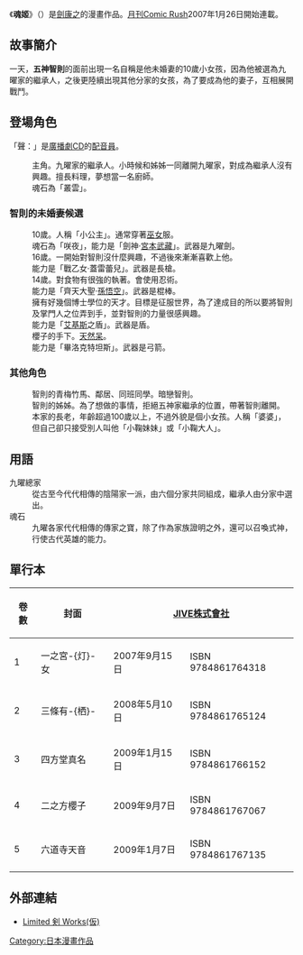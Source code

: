 {{SpecialChars}}
{{未完結}}
{{Infobox animanga/Headerofja
|title= 魂{{僻字|⛤|五角星形}}姬
|image= Tamashii Hime 1.jpg
|size= 200px
|caption= 
|japanese= 魂{{僻字|⛤|五角星形}}姫
|english= 
|kana= たまひめ
|romaji= Tama Hime
|genre= 
}}
{{Infobox animanga/Manga
|標題= 
|作者= [[劍康之|劍康之]]
|作畫= 
|出版社= {{flagicon|Japan}} [[JIVE株式會社|JIVE株式會社]]<br />{{flagicon|Taiwan}} [[東立出版社|東立出版社]]
|其他出版社= 
|連載雜誌= [[月刊Comic_Rush|月刊Comic Rush]]
|label= 
|發售日= 
|開始= 2007年1月26日
|結束= 
|冊數= 5卷（2010年1月）
|話數= 
|其他= 
}}
{{Infobox animanga/Footerofja}}

《'''魂{{僻字|⛤|五角星形}}姬'''》（{{lang-ja|魂{{僻字|⛤|五角星形}}姫}}）是[[劍康之|劍康之]]的漫畫作品。[[月刊Comic_Rush|月刊Comic Rush]]2007年1月26日開始連載。

==故事簡介==
一天，'''五神智則'''的面前出現一名自稱是他未婚妻的10歲小女孩，因為他被選為九曜家的繼承人，之後更陸續出現其他分家的女孩，為了要成為他的妻子，互相展開戰鬥。

==登場角色==
「聲：」是[[廣播劇CD|廣播劇CD]]的[[配音員|配音員]]。

;{{nihongo|五神智則|五神 トモノリ（ごがみ トモノリ）||聲：[[岡本信彥|岡本信彥]]}}
:主角。九曜家的繼承人。小時候和姊姊一同離開九曜家，對成為繼承人沒有興趣。擅長料理，夢想當一名廚師。
:魂石為「叢雲」。

===智則的未婚妻候選===
;{{nihongo|一之宮-{燈}-女|一ノ宮 燈女（いちのみや ヒメ）||聲：[[齋藤千和|齋藤千和]]}}
:10歲。人稱「小公主」。通常穿著[[巫女|巫女]]服。
:魂石為「咲夜」，能力是「劍神·[[宮本武藏|宮本武藏]]」。武器是九曜劍。
;{{nihongo|三條有-{棲}-|三條 有棲（さんじょう アリス）||聲：[[澤城美雪|澤城美雪]]}}
:16歲。一開始對智則沒什麼興趣，不過後來漸漸喜歡上他。
:能力是「戰乙女·蓋雷蕾兒」。武器是長槍。
;{{nihongo|四方堂真名|四方堂 マナ（しほうどう マナ）||聲：[[門脇舞以|門脇舞以]]}}
:14歲。對食物有很強的執著。會使用忍術。
:能力是「齊天大聖·[[孫悟空|孫悟空]]」。武器是棍棒。
;{{nihongo|二之方櫻子|二ノ方 サクラコ（にのかた サクラコ）||聲：[[加藤英美里|加藤英美里]]}}
:擁有好幾個博士學位的天才。目標是征服世界，為了達成目的所以要將智則及掌門人之位弄到手，並對智則的力量很感興趣。
:能力是「[[埃癸斯|艾基斯]]之盾」。武器是盾。
;{{nihongo|六道寺天音|六道寺 天音（ろくどうじ あまね）||聲：[[壽美菜子|壽美菜子]]}}
:櫻子的手下。[[天然呆|天然呆]]。
:能力是「畢洛克特坦斯」。武器是弓箭。

===其他角色===
;{{nihongo|神崎孝美|神崎 孝美（かんざき たかみ）||聲：[[伊藤加奈惠|伊藤加奈惠]]}}
:智則的青梅竹馬、鄰居、同班同學。暗戀智則。
;{{nihongo|五神清流|五神 シズル（ごがみ シズル）}}
:智則的姊姊。為了想做的事情，拒絕五神家繼承的位置，帶著智則離開。
;{{nihongo|小鞠|小鞠（こまり）}}
:本家的長老，年齡超過100歲以上，不過外貌是個小女孩。人稱「婆婆」，但自己卻只接受別人叫他「小鞠妹妹」或「小鞠大人」。

==用語==
;九曜總家
:從古至今代代相傳的陰陽家一派，由六個分家共同組成，繼承人由分家中選出。
;魂石
:九曜各家代代相傳的傳家之寶，除了作為家族證明之外，還可以召喚式神，行使古代英雄的能力。

==單行本==
{| class="wikitable" style="text-align:center"
|-
!卷數!!封面
!colspan="2"|{{flagicon|Japan}} [[JIVE株式會社|JIVE株式會社]]
!colspan="2"|{{flagicon|Taiwan}} [[東立出版社|東立出版社]]
|-
|1||一之宮-{灯}-女
|2007年9月15日||ISBN 9784861764318
|2008年9月15日||ISBN 9789861019901
|-
|2||三條有-{栖}-
|2008年5月10日||ISBN 9784861765124
|2008年9月15日||ISBN 9789861019918
|-
|3||四方堂真名
|2009年1月15日||ISBN 9784861766152
|2009年5月20日||ISBN 9789861031576
|-
|4||二之方櫻子
|2009年9月7日||ISBN 9784861767067
|2010年2月3日||ISBN 9789861044217
|-
|5||六道寺天音
|2009年1月7日||ISBN 9784861767135
| ||
|}

==外部連結==
*{{ja}}[http://d.hatena.ne.jp/tsurugi01/ Limited 剣 Works(仮)]

{{DEFAULTSORT:Tama Hime}}
[[Category:日本漫畫作品|Category:日本漫畫作品]]